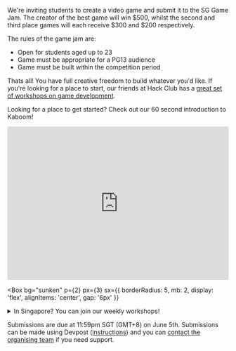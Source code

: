 
We're inviting students to create a video game and submit it to the SG Game Jam. The creator of the best game will win $500, whilst the second and third place games will each receive $300 and $200 respectively.

The rules of the game jam are:

- Open for students aged up to 23
- Game must be appropriate for a PG13 audience
- Game must be built within the competition period

Thats all! You have full creative freedom to build whatever you'd like. If you're looking for a place to start, our friends at Hack Club has a [great set of workshops on game development](https://workshops.hackclub.com/#games).

Looking for a place to get started? Check out our 60 second introduction to Kaboom!

<iframe width="100%" height="350px" src="https://www.youtube.com/embed/wme1A4WmyXE" title="YouTube video player" frameborder="0" allow="accelerometer; autoplay; clipboard-write; encrypted-media; gyroscope; picture-in-picture" allowfullscreen></iframe>

<Box
  bg="sunken"
  p={2}
  px={3}
  sx={{
    borderRadius: 5,
    mb: 2,
    display: 'flex',
    alignItems: 'center',
    gap: '6px'
  }}
>
  <details>
    <summary>In Singapore? You can join our weekly workshops!</summary>
    <hr />
    The workshops will be hosted at XCL World Academy Singapore (2 Yishun Street
    42, Singapore 768039) every Friday (4pm to 6pm SGT) of the jam. The public 
    is welcome to travel to the school and participate in the workshops. 
    Free food and drink will be provided as well as support on games.
  </details>
</Box>

Submissions are due at 11:59pm SGT (GMT+8) on June 5th. Submissions can be made using Devpost ([instructions](https://help.devpost.com/hc/en-us/articles/360054999651-How-to-enter-a-submission)) and you can [contact the organising team](mailto:contact@innovationcircuit.com) if you need support.

